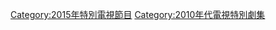 {{CategoryTOC}}
{{Portal|電視}}
{{Year by category
|m=2
|c=0
|d=1
|y=5
|cat=電視特別劇集
|sortkey=Special
|parent=每年電視特別劇集
|subcat=2015年電視劇集
}}

[[Category:2015年特別電視節目|Category:2015年特別電視節目]]
[[Category:2010年代電視特別劇集|Category:2010年代電視特別劇集]]
